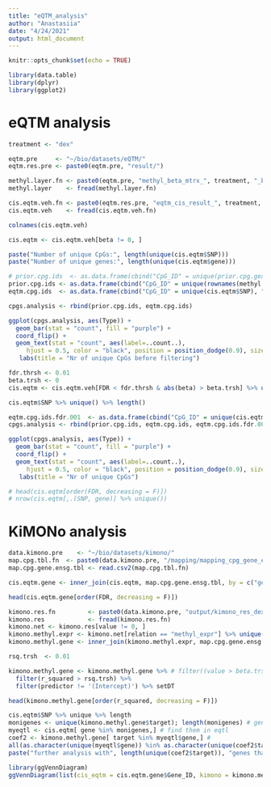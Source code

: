 ```yaml
---
title: "eQTM_analysis"
author: "Anastasiia"
date: "4/24/2021"
output: html_document
---
```


```r
knitr::opts_chunk$set(echo = TRUE)
```

```r
library(data.table)
library(dplyr)
library(ggplot2)
```

# eQTM analysis

```r
treatment <- "dex"

eqtm.pre     <- "~/bio/datasets/eQTM/"
eqtm.res.pre <- paste0(eqtm.pre, "result/")

methyl.layer.fn <- paste0(eqtm.pre, "methyl_beta_mtrx_", treatment, "_beta_0_p_90.csv")
methyl.layer    <- fread(methyl.layer.fn)

cis.eqtm.veh.fn <- paste0(eqtm.res.pre, "eqtm_cis_result_", treatment, ".csv")
cis.eqtm.veh    <- fread(cis.eqtm.veh.fn)
```

```r
colnames(cis.eqtm.veh)

cis.eqtm <- cis.eqtm.veh[beta != 0, ] 

paste("Number of unique CpGs:", length(unique(cis.eqtm$SNP)))
paste("Number of unique genes:", length(unique(cis.eqtm$gene))) 
```

```r
# prior.cpg.ids  <- as.data.frame(cbind("CpG_ID" = unique(prior.cpg.gex$CpG_ID), "Type" = "Prior"))
prior.cpg.ids <- as.data.frame(cbind("CpG_ID" = unique(rownames(methyl.layer)), "Type" = "Prior"))
eqtm.cpg.ids  <- as.data.frame(cbind("CpG_ID" = unique(cis.eqtm$SNP), "Type" = "cis-eQTM"))

cpgs.analysis <- rbind(prior.cpg.ids, eqtm.cpg.ids)

ggplot(cpgs.analysis, aes(Type)) + 
  geom_bar(stat = "count", fill = "purple") +
  coord_flip() +
  geom_text(stat = "count", aes(label=..count..), 
     hjust = 0.5, color = "black", position = position_dodge(0.9), size = 3.5) +
   labs(title = "Nr of unique CpGs before filtering")
```

```r
fdr.thrsh <- 0.01
beta.trsh <- 0
cis.eqtm <- cis.eqtm.veh[FDR < fdr.thrsh & abs(beta) > beta.trsh] %>% unique()

cis.eqtm$SNP %>% unique() %>% length()

eqtm.cpg.ids.fdr.001  <- as.data.frame(cbind("CpG_ID" = unique(cis.eqtm$SNP), "Type" = "cis-eQTM_FDR_001"))
cpgs.analysis <- rbind(prior.cpg.ids, eqtm.cpg.ids, eqtm.cpg.ids.fdr.001)

ggplot(cpgs.analysis, aes(Type)) + 
  geom_bar(stat = "count", fill = "purple") +
  coord_flip() +
  geom_text(stat = "count", aes(label=..count..), 
     hjust = 0.5, color = "black", position = position_dodge(0.9), size = 3.5) +
   labs(title = "Nr of unique CpGs")

# head(cis.eqtm[order(FDR, decreasing = F)])
# nrow(cis.eqtm[,.(SNP, gene)] %>% unique())
```
# KiMONo analysis
```r
data.kimono.pre    <- "~/bio/datasets/kimono/"
map.cpg.tbl.fn  <- paste0(data.kimono.pre, "/mapping/mapping_cpg_gene_ensg_full.csv")
map.cpg.gene.ensg.tbl <- read.csv2(map.cpg.tbl.fn)

cis.eqtm.gene <- inner_join(cis.eqtm, map.cpg.gene.ensg.tbl, by = c("gene" = "Ensemble_ID", "SNP" = "CpG_ID")) # %>% dplyr::select(CpG = SNP, ENSG_ID = gene, beta, t-stat, p-value, FDR)

head(cis.eqtm.gene[order(FDR, decreasing = F)])
```

```r
kimono.res.fn         <- paste0(data.kimono.pre, "output/kimono_res_dex.csv") # experiment nr 5
kimono.res            <- fread(kimono.res.fn)
kimono.net <- kimono.res[value != 0, ] 
kimono.methyl.expr <- kimono.net[relation == "methyl_expr"] %>% unique()
kimono.methyl.gene <- inner_join(kimono.methyl.expr, map.cpg.gene.ensg.tbl, by = c("target" = "Ensemble_ID", "predictor" = "CpG_ID"))

rsq.trsh  <- 0.01

kimono.methyl.gene <- kimono.methyl.gene %>% # filter((value > beta.trsh) | (value < (-beta.trsh))) %>%
  filter(r_squared > rsq.trsh) %>%
  filter(predictor != '(Intercept)') %>% setDT

head(kimono.methyl.gene[order(r_squared, decreasing = F)])
```
```r
cis.eqtm$SNP %>% unique %>% length
monigenes <- unique(kimono.methyl.gene$target); length(monigenes) # genes that are found in moni
myeqtl <- cis.eqtm[ gene %in% monigenes,] # find them in eqtl
coef2 <- kimono.methyl.gene[ target %in% myeqtl$gene,] # 
all(as.character(unique(myeqtl$gene)) %in% as.character(unique(coef2$target)))
paste("further analysis with", length(unique(coef2$target)), "genes that were present in both eQTL and MONI")

```


```r
library(ggVennDiagram)
ggVennDiagram(list(cis_eqtm = cis.eqtm.gene$Gene_ID, kimono = kimono.methyl.gene$Gene_ID), scaled = T) + theme(legend.position = "none")
```

